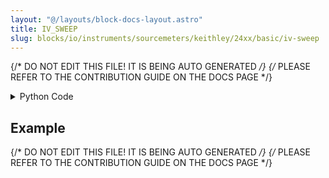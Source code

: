 ```yaml
---
layout: "@/layouts/block-docs-layout.astro"
title: IV_SWEEP
slug: blocks/io/instruments/sourcemeters/keithley/24xx/basic/iv-sweep
---
```


{/* DO NOT EDIT THIS FILE! IT IS BEING AUTO GENERATED */}
{/* PLEASE REFER TO THE CONTRIBUTION GUIDE ON THE DOCS PAGE */}


<PythonDocsDisplay docstring={docstring} />

<details>
<summary>Python Code</summary>

```python
import serial
import numpy as np
from flojoy import SerialConnection, flojoy, OrderedPair, Vector
from typing import cast


@flojoy(deps={"pyserial": "3.5"}, inject_connection=True)
def IV_SWEEP(
    connection: SerialConnection, default: OrderedPair | Vector
) -> OrderedPair:
    """The IV_SWEEP node takes an I-V curve measurement with a Keithley 2400 source meter, send voltages, and measures currents.

    Inputs
    ------
    default: OrderedPair | Vector
        The voltages to send to the Keithley 2400 source meter.

    Parameters
    ----------
    connection: Serial
        The open connection with the Keithley2400 source meter.

    Returns
    -------
    OrderedPair
    """

    # Start serial communication with the instrument
    ser = cast(serial.Serial, connection.get_handle())

    if ser is None:
        raise ValueError("Serial communication is not open")

    # Keithley 2400 Configuration
    ser.write(b"*RST\n")  # reinitialisation of the instrument
    ser.write(
        b":SOUR:FUNC:MODE VOLT\n"
    )  # Sourcing tension ser.write(b':SENS:FUNC "CURR"\n')  # Measuring current
    ser.write(
        b":SENS:CURR:PROT 1.05\n"
    )  # Current protection set at 1.05A (Keithley 2400)

    match default:
        case OrderedPair():
            voltages = default.y
        case Vector():
            voltages = default.v

    currents_neg: list[float] = []  # measured currents

    for voltage in voltages:
        ser.write(b":SOUR:VOLT %f\n" % voltage)  # Source Tension (V)
        ser.write(b":OUTP ON\n")  # Instrument output open
        ser.write(b":INIT\n")  # Start measuring
        ser.write(b":FETC?\n")  # Retrieve the measured values

        current_str = ser.readline().decode("ascii").strip()  # Save answers in a string
        voltage_current_values = current_str.split(",")  # Split the string
        currents_neg.append(-float(voltage_current_values[1]))

        ser.write(b":OUTP OFF\n")  # Close output from Instrument

    # Close Serial Communication
    ser.close()

    return OrderedPair(x=voltages, y=np.array(currents_neg))

```

[Find this Flojoy Block on GitHub](https://github.com/flojoy-ai/blocks/blob/main/blocks/IO/INSTRUMENTS/SOURCEMETERS/KEITHLEY/24XX/BASIC/IV_SWEEP/IV_SWEEP.py)

</details>

## Example


<GetHelpWidget />


<AppDisplay app={app} blockName="IV_SWEEP" client:visible />


<Example />

{/* DO NOT EDIT THIS FILE! IT IS BEING AUTO GENERATED */}
{/* PLEASE REFER TO THE CONTRIBUTION GUIDE ON THE DOCS PAGE */}
